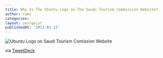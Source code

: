 ```yaml
---
title: Why Is The Ubuntu Logo on The Saudi Tourism Commission Website?
author: rami
categories:
layout: zeitgeist
publishedAt: '2011-01-12'
---
```


![Ubuntu Logo on Saudi Tourism Comission Website](/assets/images/content/zeitgeist/ubuntu-logo-on-saudi-tourism-comission-website.png)

<div class="posterous_quote_citation">
  via <a href="http://tweetdeck.com">TweetDeck</a>
</div>
